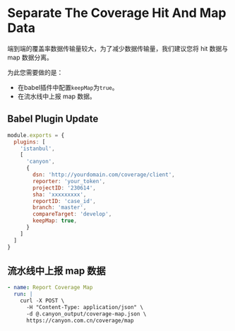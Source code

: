 # Separate The Coverage Hit And Map Data

端到端的覆盖率数据传输量较大，为了减少数据传输量，我们建议您将 hit 数据与 map 数据分离。

为此您需要做的是：

- 在babel插件中配置`keepMap`为`true`。
- 在流水线中上报 map 数据。


## Babel Plugin Update

```js
module.exports = {
  plugins: [
    'istanbul',
    [
      'canyon',
      {
        dsn: 'http://yourdomain.com/coverage/client',
        reporter: 'your_token',
        projectID: '230614',
        sha: 'xxxxxxxxx',
        reportID: 'case_id',
        branch: 'master',
        compareTarget: 'develop',
        keepMap: true,
      }
    ]
  ]
}
```

## 流水线中上报 map 数据

```yaml
- name: Report Coverage Map
  run: |
    curl -X POST \
      -H "Content-Type: application/json" \
      -d @.canyon_output/coverage-map.json \
      https://canyon.com.cn/coverage/map
```
